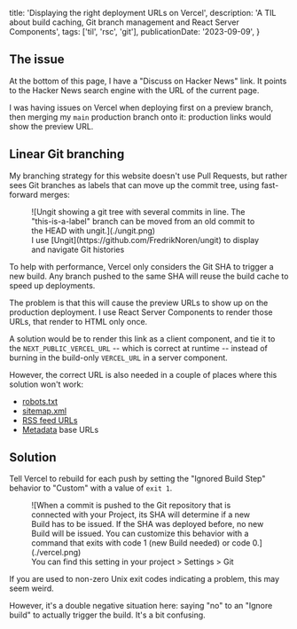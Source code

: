   title: 'Displaying the right deployment URLs on Vercel',
  description:
    'A TIL about build caching, Git branch management and React Server Components',
  tags: ['til', 'rsc', 'git'],
  publicationDate: '2023-09-09',
}

## The issue

At the bottom of this page, I have a "Discuss on Hacker News" link. It points
to the Hacker News search engine with the URL of the current page.

I was having issues on Vercel when deploying first on a preview branch, then
merging my `main` production branch onto it: production links would show the preview URL.

## Linear Git branching

My branching strategy for this website doesn't use Pull Requests, but rather
sees Git branches as labels that can move up the commit tree, using fast-forward merges:

<figure>
  ![Ungit showing a git tree with several commits in line. The "this-is-a-label"
  branch can be moved from an old commit to the HEAD with ungit.](./ungit.png)
  <figcaption className="text-center">
    I use [Ungit](https://github.com/FredrikNoren/ungit) to display and navigate
    Git histories
  </figcaption>
</figure>

To help with performance, Vercel only considers the Git SHA to trigger a new build.
Any branch pushed to the same SHA will reuse the build cache to speed up deployments.

The problem is that this will cause the preview URLs to show up on the production deployment.
I use React Server Components to render those URLs, that render to HTML only once.

A solution would be to render this link as a client component,
and tie it to the `NEXT_PUBLIC_VERCEL_URL` -- which is correct at runtime --
instead of burning in the build-only `VERCEL_URL` in a server component.

However, the correct URL is also needed in a couple of places where this solution won't work:

- [robots.txt](/robots.txt)
- [sitemap.xml](/sitemap.xml)
- [RSS feed URLs](/posts/feed/rss.xml)
- [Metadata](https://nextjs.org/docs/app/building-your-application/optimizing/metadata) base URLs

## Solution

Tell Vercel to rebuild for each push by setting the "Ignored Build Step"
behavior to "Custom" with a value of `exit 1`.

<figure>
  ![When a commit is pushed to the Git repository that is connected with your
  Project, its SHA will determine if a new Build has to be issued. If the SHA
  was deployed before, no new Build will be issued. You can customize this
  behavior with a command that exits with code 1 (new Build needed) or code
  0.](./vercel.png)
  <figcaption className="text-center">
    You can find this setting in your project > Settings > Git
  </figcaption>
</figure>

<Note>

If you are used to non-zero Unix exit codes indicating a problem, this may seem
weird.

However, it's a double negative situation here: saying "no" to an "Ignore build" to actually trigger the build.
It's a bit confusing.

</Note>
